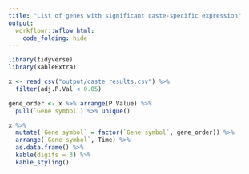 ```yaml
---
title: "List of genes with significant caste-specific expression"
output: 
  workflowr::wflow_html:
    code_folding: hide 
---
```


```r
library(tidyverse)
library(kableExtra)

x <- read_csv("output/caste_results.csv") %>%
  filter(adj.P.Val < 0.05) 

gene_order <- x %>% arrange(P.Value) %>% 
  pull(`Gene symbol`) %>% unique() 

x %>%
  mutate(`Gene symbol` = factor(`Gene symbol`, gene_order)) %>%
  arrange(`Gene symbol`, Time) %>%
  as.data.frame() %>%
  kable(digits = 3) %>%
  kable_styling()
```

